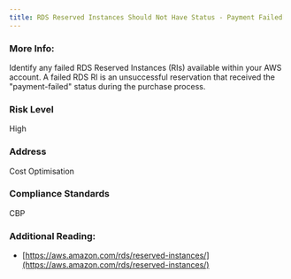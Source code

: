 ```yaml
---
title: RDS Reserved Instances Should Not Have Status - Payment Failed
---
```


### More Info:

Identify any failed RDS Reserved Instances (RIs) available within your AWS account. A failed RDS RI is an unsuccessful reservation that received the "payment-failed" status during the purchase process.

### Risk Level

High

### Address

Cost Optimisation

### Compliance Standards

CBP

### Additional Reading:

- [https://aws.amazon.com/rds/reserved-instances/](https://aws.amazon.com/rds/reserved-instances/)
